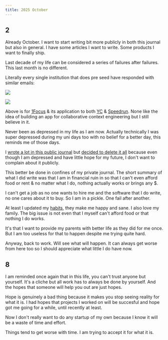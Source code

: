 ```yaml
---
title: 2025 October
---
```


## 2

Already October. I want to start writing bit more publicly in both this journal but also in general. I have some articles I want to write. Some products I want to finally ship.

Last decade of my life can be considered a series of failures after failures. This last month is no different.

Literally every single institution that does pre seed have responded with similar emails:

![](https://raw.githubusercontent.com/nikitavoloboev/media/main/nikiv/25-oct/speedrun-fail.png)

![](https://raw.githubusercontent.com/nikitavoloboev/media/main/nikiv/25-oct/yc-fail.png)

Above is for [1Focus](https://1focus.ai) & its application to both [YC](https://www.ycombinator.com) & [Speedrun](https://speedrun.a16z.com). None like the idea of building an app for collaborative context engineering but I still believe in it.

Never been as depressed in my life as I am now. Actually technically I was super depressed during my uni days too with no belief for a better day, this reminds me of those days.

I [wrote a lot in this public journal](https://github.com/nikitavoloboev/nikiv/blob/be71de2d0d3312287a80deb53bf06d2125ed4bae/content/docs/looking-back/25-october.mdx) but [decided to delete it all](https://github.com/nikitavoloboev/nikiv/commit/8b1f63a50712fd3958d07854a96e26ce02b862b1) because even though I am depressed and have little hope for my future, I don't want to complain about it publicly.

This better be done in confines of my private journal. The short summary of what I did write was that I am in financial ruin in so that I can't even afford food or rent & no matter what I do, nothing actually works or brings any $.

I can't get a job as no one wants to hire me and the software that I do write, no one cares about it to buy. So I am in a pickle. One fail after another.

At least I updated my [habits](/habits), they make me happy and sane. I also love my family. The big issue is not even that I myself can't afford food or that nothing I do works.

It's that I want to provide my parents with better life as they did for me once. But I am too useless for that to happen despite me trying quite hard.

Anyway, back to work. Will see what will happen. It can always get worse from here too so I should appreciate what little I do have now.

## 8

I am reminded once again that in this life, you can't trust anyone but yourself. It's a cliche but all work has to always be done by yourself. And the hopes that someone will help you out are just hopes.

Hope is genuinely a bad thing because it makes you stop seeing reality for what it is. I had hopes that projects I worked on will be succesful and hope got me going for a while, until recently at least.

Now I don't really want to do any startup of my own because I know it will be a waste of time and effort.

Things tend to get worse with time. I am trying to accept it for what it is.

